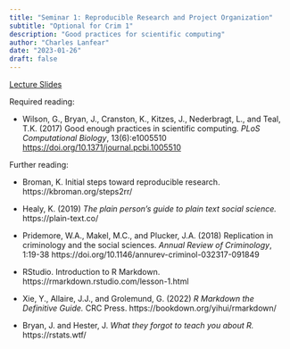 ```yaml
---
title: "Seminar 1: Reproducible Research and Project Organization"
subtitle: "Optional for Crim 1"
description: "Good practices for scientific computing"
author: "Charles Lanfear"
date: "2023-01-26"
draft: false
---
```


[Lecture Slides](https://clanfear.github.io/ioc_crmw/_lectures/1_reproducible-research/slides_reproducible-research.html)

Required reading:

* Wilson, G., Bryan, J., Cranston, K., Kitzes, J., Nederbragt, L., and Teal, T.K. (2017) Good enough practices in scientific computing. *PLoS Computational Biology*, 13(6):e1005510 [https://doi.org/10.1371/journal.pcbi.1005510](https://doi.org/10.1371/journal.pcbi.1005510)

Further reading:

* Broman, K. Initial steps toward reproducible research. https://kbroman.org/steps2rr/ 

* Healy, K. (2019) *The plain person’s guide to plain text social science.* https://plain-text.co/

* Pridemore, W.A., Makel, M.C., and Plucker, J.A. (2018) Replication in criminology and the social sciences. *Annual Review of Criminology*, 1:19-38 https://doi.org/10.1146/annurev-criminol-032317-091849

* RStudio. Introduction to R Markdown. https://rmarkdown.rstudio.com/lesson-1.html

* Xie, Y., Allaire, J.J., and Grolemund, G. (2022) *R Markdown the Definitive Guide.* CRC Press. https://bookdown.org/yihui/rmarkdown/

* Bryan, J. and Hester, J. *What they forgot to teach you about R.* https://rstats.wtf/
